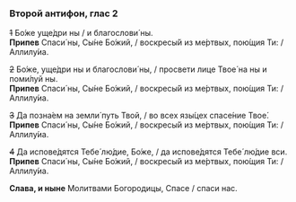 ### Второй антифон, глас 2

~~1~~ Бо́же уще́дри ны / и благослови́ ны.  
**Припев** Спаси́ ны, Сы́не Бо́жий, / воскресы́й из ме́ртвых, пою́щия Ти: / Аллилу́иа.

~~2~~ Бо́же, уще́дри ны и благослови́ ны, / просвети лице Твое́ на ны и поми́луй ны.  
**Припев** Спаси́ ны, Сы́не Бо́жий, / воскресы́й из ме́ртвых, пою́щия Ти: / Аллилу́иа.

~~3~~ Да позна́ем на земли́ путь Твой, / во всех язы́цех спасе́ние Твое́.  
**Припев** Спаси́ ны, Сы́не Бо́жий, / воскресы́й из ме́ртвых, пою́щия Ти: / Аллилу́иа.

~~4~~ Да испове́дятся Тебе́ лю́дие, Бо́же, / да испове́дятся Тебе́ лю́дие вси.
**Припев** Спаси́ ны, Сы́не Бо́жий, / воскресы́й из ме́ртвых, пою́щия Ти: / Аллилу́иа.

**Слава, и ныне** Молитвами Богородицы, Спасе / спаси нас.

